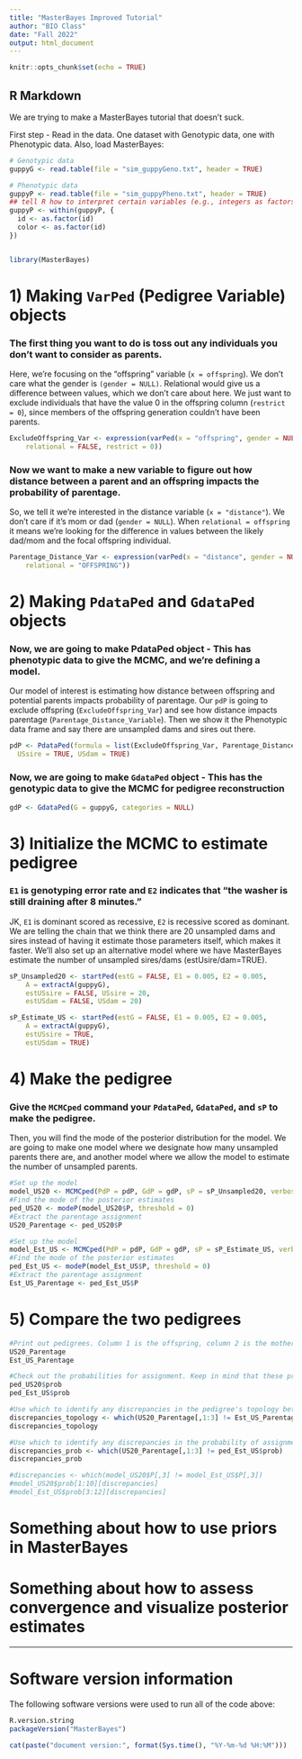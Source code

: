```yaml
---
title: "MasterBayes Improved Tutorial"
author: "BIO Class"
date: "Fall 2022"
output: html_document
---
```


```r
knitr::opts_chunk$set(echo = TRUE)
```

## R Markdown

We are trying to make a MasterBayes tutorial that doesn't suck.

First step - Read in the data.
One dataset with Genotypic data, one with Phenotypic data.
Also, load MasterBayes:

```r
# Genotypic data
guppyG <- read.table(file = "sim_guppyGeno.txt", header = TRUE)

# Phenotypic data
guppyP <- read.table(file = "sim_guppyPheno.txt", header = TRUE)
## tell R how to interpret certain variables (e.g., integers as factors, etc.)
guppyP <- within(guppyP, {
  id <- as.factor(id)
  color <- as.factor(id)
})


library(MasterBayes)

```

# 1) Making ``VarPed`` (Pedigree Variable) objects
### The first thing you want to do is toss out any individuals you don't want to consider as parents.

Here, we're focusing on the "offspring" variable (``x = offspring``).
We don't care what the gender is ``(gender = NULL)``.
Relational would give us a difference between values, which we don't care about here. 
We just want to exclude individuals that have the value 0 in the offspring column (``restrict = 0``), since members of the offspring generation couldn't have been parents.

```r
ExcludeOffspring_Var <- expression(varPed(x = "offspring", gender = NULL,
	relational = FALSE, restrict = 0))
```

### Now we want to make a new variable to figure out how distance between a parent and an offspring impacts the probability of parentage.

So, we tell it we're interested in the distance variable (``x = "distance"``). 
We don't care if it's mom or dad (``gender = NULL``). 
When ``relational = offspring`` it means we're looking for the difference in values between the likely dad/mom and the focal offspring individual.

```r
Parentage_Distance_Var <- expression(varPed(x = "distance", gender = NULL,
	relational = "OFFSPRING"))
```

# 2) Making ``PdataPed`` and ``GdataPed`` objects

### Now, we are going to make PdataPed object - This has phenotypic data to give the MCMC, and we're defining a model.
Our model of interest is estimating how distance between offspring and potential parents impacts probability of parentage. 
Our ``pdP`` is going to exclude offspring (``ExcludeOffspring_Var``) and see how distance impacts parentage (``Parentage_Distance_Variable``). 
Then we show it the Phenotypic data frame and say there are unsampled dams and sires out there.

```r
pdP <- PdataPed(formula = list(ExcludeOffspring_Var, Parentage_Distance_Var), data = guppyP,
  USsire = TRUE, USdam = TRUE)
```

### Now, we are going to make ``GdataPed`` object - This has the genotypic data to give the MCMC for pedigree reconstruction

```r
gdP <- GdataPed(G = guppyG, categories = NULL)
```

# 3) Initialize the MCMC to estimate pedigree
### ``E1`` is genotyping error rate and ``E2`` indicates that "the washer is still draining after 8 minutes."
JK, ``E1`` is dominant scored as recessive, ``E2`` is recessive scored as dominant.
We are telling the chain that we think there are 20 unsampled dams and sires instead of having it estimate those parameters itself, which makes it faster.
We'll also set up an alternative model where we have MasterBayes estimate the number of unsampled sires/dams (estUsire/dam=TRUE).

```r
sP_Unsampled20 <- startPed(estG = FALSE, E1 = 0.005, E2 = 0.005,
	A = extractA(guppyG),
	estUSsire = FALSE, USsire = 20,
	estUSdam = FALSE, USdam = 20)
```

```r
sP_Estimate_US <- startPed(estG = FALSE, E1 = 0.005, E2 = 0.005,
	A = extractA(guppyG),
	estUSsire = TRUE,
	estUSdam = TRUE)
```

# 4) Make the pedigree
### Give the ``MCMCped`` command your ``PdataPed``, ``GdataPed``, and ``sP`` to make the pedigree.

Then, you will find the mode of the posterior distribution for the model. 
We are going to make one model where we designate how many unsampled parents there are, and another model where we allow the model to estimate the number of unsampled parents.

```r
#Set up the model
model_US20 <- MCMCped(PdP = pdP, GdP = gdP, sP = sP_Unsampled20, verbose = FALSE)
#Find the mode of the posterior estimates
ped_US20 <- modeP(model_US20$P, threshold = 0)
#Extract the parentage assignment
US20_Parentage <- ped_US20$P
```

```r
#Set up the model
model_Est_US <- MCMCped(PdP = pdP, GdP = gdP, sP = sP_Estimate_US, verbose=FALSE)
#Find the mode of the posterior estimates
ped_Est_US <- modeP(model_Est_US$P, threshold = 0)
#Extract the parentage assignment
Est_US_Parentage <- ped_Est_US$P
```

# 5) Compare the two pedigrees


```r
#Print out pedigrees. Column 1 is the offspring, column 2 is the mother (dam), column 3 is the father (sire)
US20_Parentage
Est_US_Parentage

#Check out the probabilities for assignment. Keep in mind that these probabilities can vary based on random sampling in the MCMC (Monte Carlo Error), and might not actually reflect higher/lower probability of the assignment
ped_US20$prob
ped_Est_US$prob
```

```r
#Use which to identify any discrepancies in the pedigree's topology between the two models
discrepancies_topology <- which(US20_Parentage[,1:3] != Est_US_Parentage[,1:3])
discrepancies_topology

#Use which to identify any discrepancies in the probability of assignment. 
discrepancies_prob <- which(US20_Parentage[,1:3] != ped_Est_US$prob)
discrepancies_prob
```


```r
#discrepancies <- which(model_US20$P[,3] != model_Est_US$P[,3])
#model_US20$prob[1:10][discrepancies]
#model_Est_US$prob[3:12][discrepancies]
```

# Something about how to use priors in MasterBayes


# Something about how to assess convergence and visualize posterior estimates

--------------------------------------------------------------------------------

<!----------------------------------------------------------------------------->
<!----------------------------------------------------------------------------->
<!----------------------------------------------------------------------------->




# Software version information

The following software versions were used to run all of the code above:

```r
R.version.string
packageVersion("MasterBayes")
```

```r
cat(paste("document version:", format(Sys.time(), "%Y-%m-%d %H:%M")))
```
